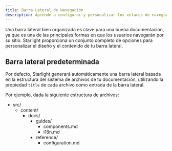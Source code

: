 ```yaml
---
title: Barra Lateral de Navegación
description: Aprende a configurar y personalizar los enlaces de navegación de la barra lateral de tu sitio Starlight.
---
```



Una barra lateral bien organizada es clave para una buena documentación, ya que es una de las principales formas en que los usuarios navegarán por su sitio. Starlight proporciona un conjunto completo de opciones para personalizar el diseño y el contenido de tu barra lateral.

## Barra lateral predeterminada

Por defecto, Starlight generará automáticamente una barra lateral basada en la estructura del sistema de archivos de tu documentación, utilizando la propiedad `title` de cada archivo como entrada de la barra lateral.

Por ejemplo, dada la siguiente estructura de archivos:

<FileTree>

- src/
  - content/
    - docs/
      - guides/
        - components.md
        - i18n.md
      - reference/
        - configuration.md

</FileTree>

